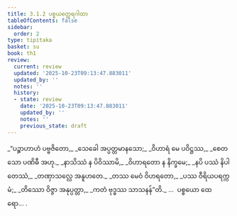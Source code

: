 ```yaml
---
title: 3.1.2 ပစ္စယတ္ထေရဂါထာ
tableOfContents: false
sidebar:
  order: 2
type: tipitaka
basket: su
book: th1
review:
  current: review
  updated: '2025-10-23T09:13:47.883011'
  updated_by: ''
  notes: ''
  history:
  - state: review
    date: '2025-10-23T09:13:47.883011'
    updated_by: ''
    notes: ''
    previous_state: draft
---
```



<ReviewStatus review={frontmatter.review} showDetails={true} />

<HypothesisAnnotation frontmatter={frontmatter} />

<DynamicBreadcrumb />

<Division number="222" book="th1" e="ch" v="19" p="263">

<Paragraph number="438" type="verses" book="th1">
_“ပဉ္စာဟာဟံ ပဗ္ဗဇိတော,_  
_သေခေါ အပ္ပတ္တမာနသော;_  
_ဝိဟာရံ မေ ပဝိဋ္ဌဿ,_  
_စေတသော ပဏိဓီ အဟု._  

</Paragraph>

</Division>
<Division number="223" book="th1" e="ch" v="19" p="263">

<Paragraph number="439" type="verses" book="th1">
_နာသိဿံ န ပိဝိဿာမိ,_  
_ဝိဟာရတော န နိက္ခမေ;_  
_နပိ ပဿံ နိပါတေဿံ,_  
_တဏှာသလ္လေ အနူဟတေ._  

</Paragraph>

</Division>
<Division number="224" book="th1" e="ch" v="19" p="263">

<Paragraph number="440" type="verses" book="th1">
_တဿ မေဝံ ဝိဟရတော,_  
_ပဿ ဝီရိယပရက္ကမံ;_  
_တိဿော ဝိဇ္ဇာ အနုပ္ပတ္တာ,_  
_ကတံ ဗုဒ္ဓဿ သာသနန်”တိ._  


</Paragraph>
</Division>

<Paragraph number="441" type="center" book="th1">
…  ပစ္စယော ထေရော… .
</Paragraph>